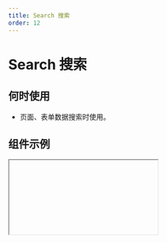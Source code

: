 ```yaml
---
title: Search 搜索
order: 12
---
```


# Search 搜索

## 何时使用

- 页面、表单数据搜索时使用。

## 组件示例


<Iframe url="https://www.aliwork.com/developer/search-v2?isRenderNav=false" />

## 组件属性


<AttrTable
  dataSource={[
    {
      code: "type",
      type: `'normal' | 'primary' | 'secondary' | 'dark'`,
      default: `'normal'`,
      desc: "搜索类型",
    },
    {
      code: "defaultValue",
      type: "string",
      default: `'请输入'`,
      desc: "搜索框默认值",
    },
    {
      code: "shape",
      type: `'normal' | 'simple'`,
      default: `'normal'`,
      desc: "搜索形状",
    },
    {
      code: "autoFocus",
      type: "boolean",
      default: "false",
      desc: "是否自动聚焦",
    },
    {
      code: "isFilter",
      type: "boolean",
      default: "false",
      desc: "是否开启选择器",
    },
    {
      code: "defaultFilterValue",
      type: "string",
      default: `'one'`,
      desc: "开启选择器按钮后，设置选择器默认值",
    },
    {
      code: "filter",
      type: "array",
      default: `~~~json
[
  {
    "label": "one",
    "value": "one"
  },
  {
    "label": "two",
    "value": "two"
  },
  {
    "label": "three",
    "value": "three"
  }
]
      `,
      desc: "设置选择器的下拉列表值",
    },
    {
      code: "dataSource",
      type: "array",
      default: `~~~json
[
  {
    "label": "天猫",
    "value": "value1"
  },
  {
    "label": "淘宝",
    "value": "value2"
  },
  {
    "label": "阿里巴巴",
    "value": "value3"
  }
]
      `,
      desc: "设置搜索框的下拉列表值",
    },
    {
      code: "placeholder",
      type: "string",
      default: `'请输入'`,
      desc: "设置搜索框默认提示",
    },
    {
      code: "searchText",
      type: "string",
      default: `'搜索'`,
      desc: "设置搜索按钮内容",
    },
    {
      code: "hasClear",
      type: "boolean",
      default: "false",
      desc: "是否显示清除按钮",
    },
    {
      code: "disabled",
      type: "boolean",
      default: "false",
      desc: "是否禁用",
    },
    {
      code: "onChange",
      type: "(value: object) => void",
      default: "-",
      desc: "组件值发生改变事件",
    },
    {
      code: "onSearch",
      type: "(value: string) => void",
      default: "-",
      desc: "点击搜索按钮触发的事件",
    },
    {
      code: "onFilterChange",
      type: "(filterValue: object) => void",
      default: "-",
      desc: "选择器发生变化时的事件",
    },
  ]}
/>
